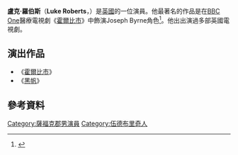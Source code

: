 {{Infobox person
| name = 盧克·羅伯斯<br />Luke Roberts
| image =
| image_size =
| caption = 
| birth_date = {{birth year and age|1977}}
| birth_place = 英格蘭[[薩福克|薩福克]]
| occupation = 演員
| years_active = 2001–現在
}}
'''盧克·羅伯斯'''（'''Luke Roberts'''，{{bd|1977年}}）是[[英國|英國]]的一位演員。他最著名的作品是在[[BBC_One|BBC One]]醫療電視劇《[[霍爾比市|霍爾比市]]》中飾演Joseph Byrne角色<ref>{{cite web | url=http://www.holby.tv/db/index.php?id=41,1595,0,0,1,0 | title=Luke Roberts | publisher=Holby.tv | date= | access-date=2016-05-07 | archive-date=2011-05-26 | archive-url=https://web.archive.org/web/20110526095623/http://www.holby.tv/db/index.php?id=41,1595,0,0,1,0 | dead-url=no }}</ref>。他出出演過多部英國電視劇。

==演出作品==
*《[[霍爾比市|霍爾比市]]》
*《[[黑帆|黑帆]]》

==參考資料==
{{reflist}}

{{DEFAULTSORT:Roberts, Luke}}
[[Category:薩福克郡男演員|Category:薩福克郡男演員]]
[[Category:伍德布里奇人|Category:伍德布里奇人]]